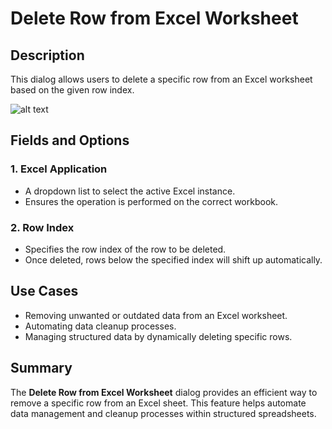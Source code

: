 # Delete Row from Excel Worksheet

## Description  
This dialog allows users to delete a specific row from an Excel worksheet based on the given row index.

![alt text](../../../assets/excel/delete-row-from-excel-worksheet.png)

## Fields and Options  

### 1. Excel Application
- A dropdown list to select the active Excel instance.  
- Ensures the operation is performed on the correct workbook.  

### 2. Row Index
- Specifies the row index of the row to be deleted.  
- Once deleted, rows below the specified index will shift up automatically.  

## Use Cases  
- Removing unwanted or outdated data from an Excel worksheet.  
- Automating data cleanup processes.  
- Managing structured data by dynamically deleting specific rows.  

## Summary  
The **Delete Row from Excel Worksheet** dialog provides an efficient way to remove a specific row from an Excel sheet. This feature helps automate data management and cleanup processes within structured spreadsheets.  